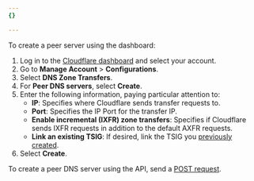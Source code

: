 ```yaml
---
{}

---
```



<Tabs> <TabItem label="Dashboard">

To create a peer server using the dashboard:

1. Log in to the [Cloudflare dashboard](https://dash.cloudflare.com/login) and select your account.
2. Go to **Manage Account** > **Configurations**.
3. Select **DNS Zone Transfers**.
4. For **Peer DNS servers**, select **Create**.
5. Enter the following information, paying particular attention to:
   * **IP**: Specifies where Cloudflare sends transfer requests to.
   * **Port**: Specifies the IP Port for the transfer IP.
   * **Enable incremental (IXFR) zone transfers**: Specifies if Cloudflare sends IXFR requests in addition to the default AXFR requests.
   * **Link an existing TSIG**: If desired, link the TSIG you [previously created](/dns/zone-setups/zone-transfers/cloudflare-as-secondary/setup/#1-create-tsig-optional).
6. Select **Create**.

</TabItem> <TabItem label="API">

To create a peer DNS server using the API, send a [POST request](/api/operations/secondary-dns-\(-peer\)-create-peer).

</TabItem> </Tabs>
